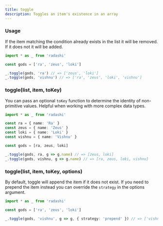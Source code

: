 ```yaml
---
title: toggle
description: Toggles an item's existence in an array
---
```


### Usage

If the item matching the condition already exists in the list it will be removed. If it does not it will be added.

```ts
import * as _ from 'radashi'

const gods = ['ra', 'zeus', 'loki']

_.toggle(gods, 'ra') // => ['zeus', 'loki']
_.toggle(gods, 'vishnu') // => ['ra', 'zeus', 'loki', 'vishnu']
```

### toggle(list, item, toKey)

You can pass an optional `toKey` function to determine the identity of non-primitive values. Helpful when working with more complex data types.

```ts
import * as _ from 'radashi'

const ra = { name: 'Ra' }
const zeus = { name: 'Zeus' }
const loki = { name: 'Loki' }
const vishnu = { name: 'Vishnu' }

const gods = [ra, zeus, loki]

_.toggle(gods, ra, g => g.name) // => [zeus, loki]
_.toggle(gods, vishnu, g => g.name) // => [ra, zeus, loki, vishnu]
```

### toggle(list, item, toKey, options)

By default, toggle will append the item if it does not exist. If you need to prepend the item instead you can override the `strategy` in the options argument.

```ts
import * as _ from 'radashi'

const gods = ['ra', 'zeus', 'loki']

_.toggle(gods, 'vishnu', g => g, { strategy: 'prepend' }) // => ['vishnu', 'ra', 'zeus', 'loki']
```

